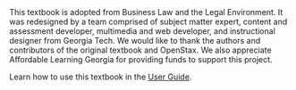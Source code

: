 
<div className="flex justify-center items-center">
  <LabIcon />
</div>

<div className = "prose dark:prose-invert">
This textbook is adopted from Business Law and the Legal Environment.
It was redesigned by a team comprised of subject matter expert,
content and assessment developer, multimedia and web developer, and
instructional designer from Georgia Tech. We would like to thank the authors
and contributors of the original textbook and OpenStax. We also appreciate
Affordable Learning Georgia for providing funds to support this project.

Learn how to use this textbook in the <a href="/guide">User Guide</a>.

</div>